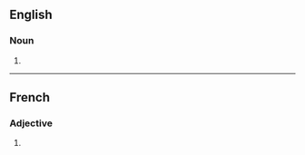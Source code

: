 ==English==

===Noun===
{{head|en|noun plural form}}

# {{plural of|liberticide|lang=en}}

----

==French==

===Adjective===
{{head|fr|adjective form}}

# {{plural of|liberticide|lang=fr}}